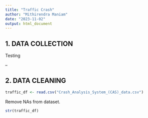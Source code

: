 ```yaml
---
title: "Traffic Crash"
author: "Mithirendra Maniam"
date: "2023-11-02"
output: html_document
---
```

## 1. DATA COLLECTION

Testing

--

## 2. DATA CLEANING

```r

traffic_df <- read.csv("Crash_Analysis_System_(CAS)_data.csv")

```

Remove NAs from dataset.

```r
str(traffic_df)


```

